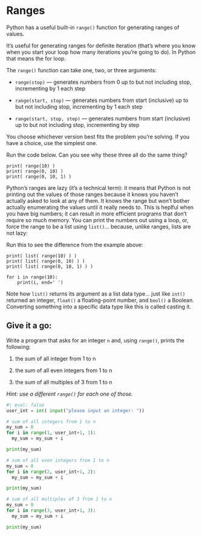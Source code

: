 # Ranges

Python has a useful built-in ```range()``` function for generating ranges of values.

It's useful for generating ranges for definite iteration (that's where you know when you start your loop how many iterations you're going to do). In Python that means the for loop.

The ```range()``` function can take one, two, or three arguments:

-  ```range(stop)``` — generates numbers from 0 up to but not including stop, incrementing by 1 each step

-  ```range(start, stop)``` — generates numbers from start (inclusive) up to but not including stop, incrementing by 1 each step

-  ```range(start, stop, step)``` — generates numbers from start (inclusive) up to but not including stop, incrementing by step

You choose whichever version best fits the problem you're solving. If you have a choice, use the simplest one.

Run the code below. Can you see why these three all do the same thing?

```pyodide
print( range(10) )
print( range(0, 10) )
print( range(0, 10, 1) )
```

Python's ranges are lazy (it's a technical term): it means that Python is not printing out the values of those ranges because it knows you haven't actually asked to look at any of them. It knows the range but won't bother actually enumerating the values until it really needs to. This is heplful when you have big numbers; it can result in more efficient programs that don't require so much memory. You can print the numbers out using a loop, or, force the range to be a list using ```list()```... because, unlike ranges, lists are not lazy:

Run this to see the difference from the example above:

```pyodide
print( list( range(10) ) )
print( list( range(0, 10) ) )
print( list( range(0, 10, 1) ) )

for i in range(10):
    print(i, end=' ')
```

Note how ```list()``` returns its argument as a list data type... just like ```int()``` returned an integer, ```float()``` a floating-point number, and ```bool()``` a Boolean. Converting something into a specific data type like this is called casting it.

## Give it a go: 

Write a program that asks for an integer ```n``` and, using ```range()```, prints the following:

1.  the sum of all integer from 1 to n

2.  the sum of all even integers from 1 to n

3.  the sum of all multiples of 3 from 1 to n

_Hint: use a different ```range()``` for each one of those._

::: { .callout-tip collapse="true" title="Show answer"}

```python
#| eval: false
user_int = int( input("please input an integer: "))

# sum of all integers from 1 to n
my_sum = 0
for i in range(1, user_int+1, 1):
  my_sum = my_sum + i

print(my_sum)

# sum of all even integers from 1 to n
my_sum = 0
for i in range(2, user_int+1, 2):
  my_sum = my_sum + i

print(my_sum)

# sum of all multiples of 3 from 1 to n
my_sum = 0
for i in range(3, user_int+1, 3):
  my_sum = my_sum + i

print(my_sum)
```
::: 

